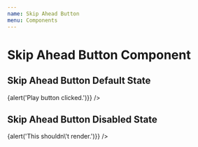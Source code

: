 ```yaml
---
name: Skip Ahead Button
menu: Components
---
```



# Skip Ahead Button Component
<PropsTable of={SkipAheadButton}/>

## Skip Ahead Button Default State
<Playground>
    <SkipAheadButton onClick={()=>{alert('Play button clicked.')}} />
</Playground>

## Skip Ahead Button Disabled State
<Playground>
    <SkipAheadButton disabled={true} onClick={()=>{alert('This shouldn\'t render.')}} />
</Playground>
